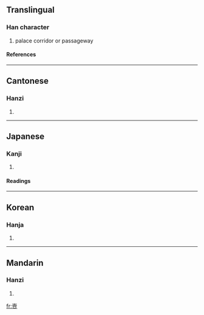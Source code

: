 {{see|壸}}

==Translingual==
===Han character===
{{Han char|rn=33|rad=士|as=10|sn=13|four=4010<sub>7</sub>|canj=土月一一 (GBMM)}}
# palace corridor or passageway
====References====
{{Han ref|kx=0244.010|dkj=05667|dj=0484.060|hdz=10476.050|uh=58FC|ud=22780|bh=DCF2|bd=56562}}
----
==Cantonese==
===Hanzi===
{{yue-hanzi|jyut=|y=kwan2}}
# {{defn|Cantonese}}
----
==Japanese==
===Kanji===
{{ja-kanji|grade=|rs=士10}}
# {{defn|Japanese}} 
====Readings====
{{ja-readings|on=[[こん]] (kon)|kun=[[へやのつろ]] (heyanotsuro), [[おく]] (oku)}}
----
==Korean==
===Hanja===
{{ko-hanja|hangeul=호|rv=ho|mr=ho}}
# {{defn|Korean}}
----
==Mandarin==
===Hanzi===
{{cmn-hanzi|sim=壸|pin=[[kǔn]] (kun3)|wg=k'un<sup>3</sup>}}
# {{defn|Mandarin}}

[[fr:壼]]